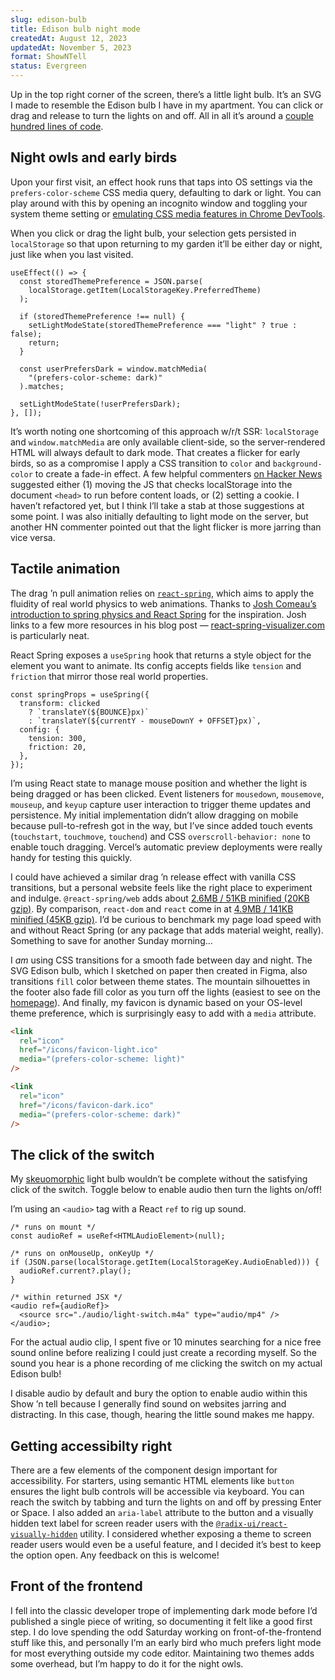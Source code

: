 ```yaml
---
slug: edison-bulb
title: Edison bulb night mode
createdAt: August 12, 2023
updatedAt: November 5, 2023
format: ShowNTell
status: Evergreen
---
```


Up in the top right corner of the screen, there’s a little light bulb. It’s an SVG I made to resemble the Edison bulb I have in my apartment. You can click or drag and release to turn the lights on and off. All in all it’s around a <a href="https://github.com/pmillspaugh/petermillspaugh.com/tree/main/src/components/Layout/Header/LightSwitch.tsx" target="_blank">couple hundred lines of code</a>.

## Night owls and early birds

Upon your first visit, an effect hook runs that taps into OS settings via the `prefers-color-scheme` CSS media query, defaulting to dark or light. You can play around with this by opening an incognito window and toggling your system theme setting or <a href="https://developer.chrome.com/docs/devtools/rendering/emulate-css/" target="_blank">emulating CSS media features in Chrome DevTools</a>.

When you click or drag the light bulb, your selection gets persisted in `localStorage` so that upon returning to my garden it’ll be either day or night, just like when you last visited.

```tsx useLightMode.hook.ts
useEffect(() => {
  const storedThemePreference = JSON.parse(
    localStorage.getItem(LocalStorageKey.PreferredTheme)
  );

  if (storedThemePreference !== null) {
    setLightModeState(storedThemePreference === "light" ? true : false);
    return;
  }

  const userPrefersDark = window.matchMedia(
    "(prefers-color-scheme: dark)"
  ).matches;

  setLightModeState(!userPrefersDark);
}, []);
```

It’s worth noting one shortcoming of this approach w/r/t SSR: `localStorage` and `window.matchMedia` are only available client-side, so the server-rendered HTML will always default to dark mode. That creates a flicker for early birds, so as a compromise I apply a CSS transition to `color` and `background-color` to create a fade-in effect. A few helpful commenters <a href="https://news.ycombinator.com/item?id=38135892" target="_blank">on Hacker News</a> suggested either (1) moving the JS that checks localStorage into the document `<head>` to run before content loads, or (2) setting a cookie. I haven’t refactored yet, but I think I’ll take a stab at those suggestions at some point. I was also initially defaulting to light mode on the server, but another HN commenter pointed out that the light flicker is more jarring than vice versa.

## Tactile animation

The drag ’n pull animation relies on <a href="https://www.react-spring.dev/" target="_blank">`react-spring`</a>, which aims to apply the fluidity of real world physics to web animations. Thanks to <a href="https://www.joshwcomeau.com/animation/a-friendly-introduction-to-spring-physics/" target="_blank">Josh Comeau’s introduction to spring physics and React Spring</a> for the inspiration. Josh links to a few more resources in his blog post — <a href="https://react-spring-visualizer.com" target="_blank">react-spring-visualizer.com</a> is particularly neat.

React Spring exposes a `useSpring` hook that returns a style object for the element you want to animate. Its config accepts fields like `tension` and `friction` that mirror those real world properties.

```tsx LightSwitch.tsx
const springProps = useSpring({
  transform: clicked
    ? `translateY(${BOUNCE}px)`
    : `translateY(${currentY - mouseDownY + OFFSET}px)`,
  config: {
    tension: 300,
    friction: 20,
  },
});
```

I’m using React state to manage mouse position and whether the light is being dragged or has been clicked. Event listeners for `mousedown`, `mousemove`, `mouseup`, and `keyup` capture user interaction to trigger theme updates and persistence. My initial implementation didn’t allow dragging on mobile because pull-to-refresh got in the way, but I’ve since added touch events (`touchstart`, `touchmove`, `touchend`) and CSS <Link href="/css-overscroll-behavior">`overscroll-behavior: none`</Link> to enable touch dragging. Vercel’s automatic preview deployments were really handy for testing this quickly.

I could have achieved a similar drag ’n release effect with vanilla CSS transitions, but a personal website feels like the right place to experiment and indulge. `@react-spring/web` adds about <a href="https://pkg-size.dev/@react-spring%2Fweb?no-peers" target="_blank">2.6MB / 51KB minified (20KB gzip)</a>. By comparison, `react-dom` and `react` come in at <a href="https://pkg-size.dev/react-dom" target="_blank">4.9MB / 141KB minified (45KB gzip)</a>. I’d be curious to benchmark my page load speed with and without React Spring (or any package that adds material weight, really). Something to save for another Sunday morning...

I _am_ using CSS transitions for a smooth fade between day and night. The SVG Edison bulb, which I sketched on paper then created in Figma, also transitions `fill` color between theme states. The mountain silhouettes in the footer also fade fill color as you turn off the lights (easiest to see on the <a href="/" target="_blank">homepage</a>). And finally, my favicon is dynamic based on your OS-level theme preference, which is surprisingly easy to add with a `media` attribute.

```html _document.tsx
<link
  rel="icon"
  href="/icons/favicon-light.ico"
  media="(prefers-color-scheme: light)"
/>

<link
  rel="icon"
  href="/icons/favicon-dark.ico"
  media="(prefers-color-scheme: dark)"
/>
```

## The click of the switch

My <a href="https://en.wikipedia.org/wiki/Skeuomorph" target="_blank">skeuomorphic</a> light bulb wouldn’t be complete without the satisfying click of the switch. Toggle below to enable audio then turn the lights on/off!

<AudioSwitch />

I’m using an `<audio>` tag with a React `ref` to rig up sound.

```tsx LightSwitch.tsx
/* runs on mount */
const audioRef = useRef<HTMLAudioElement>(null);

/* runs on onMouseUp, onKeyUp */
if (JSON.parse(localStorage.getItem(LocalStorageKey.AudioEnabled))) {
  audioRef.current?.play();
}

/* within returned JSX */
<audio ref={audioRef}>
  <source src="./audio/light-switch.m4a" type="audio/mp4" />
</audio>;
```

For the actual audio clip, I spent five or 10 minutes searching for a nice free sound online before realizing I could just create a recording myself. So the sound you hear is a phone recording of me clicking the switch on my actual Edison bulb!

I disable audio by default and bury the option to enable audio within this Show ’n tell because I generally find sound on websites jarring and distracting. In this case, though, hearing the little sound makes me happy.

## Getting accessibilty right

There are a few elements of the component design important for accessibility. For starters, using semantic HTML elements like `button` ensures the light bulb controls will be accessible via keyboard. You can reach the switch by tabbing and turn the lights on and off by pressing Enter or Space. I also added an `aria-label` attribute to the button and a visually hidden text label for screen reader users with the <a href="https://www.radix-ui.com/primitives/docs/utilities/visually-hidden" target="_blank">`@radix-ui/react-visually-hidden`</a> utility. I considered whether exposing a theme to screen reader users would even be a useful feature, and I decided it’s best to keep the option open. Any feedback on this is welcome!

## Front of the frontend

I fell into the classic developer trope of implementing dark mode before I’d published a single piece of writing, so documenting it felt like a good first step. I do love spending the odd Saturday working on front-of-the-frontend stuff like this, and personally I’m an early bird who much prefers light mode for most everything outside my code editor. Maintaining two themes adds some overhead, but I’m happy to do it for the night owls.
